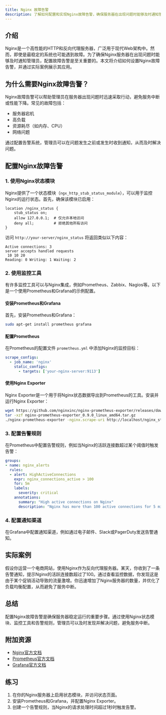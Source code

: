```yaml
---
title: Nginx 故障告警
description: 了解如何配置和实现Nginx故障告警，确保服务器在出现问题时能够及时通知管理员。
---
```


## 介绍

Nginx是一个高性能的HTTP和反向代理服务器，广泛用于现代Web架构中。然而，即使是最稳定的系统也可能遇到故障。为了确保Nginx服务器在出现问题时能够及时通知管理员，配置故障告警是至关重要的。本文将介绍如何设置Nginx故障告警，并通过实际案例展示其应用。

## 为什么需要Nginx故障告警？

Nginx故障告警可以帮助管理员在服务器出现问题时迅速采取行动，避免服务中断或性能下降。常见的故障包括：

- 服务器宕机
- 高负载
- 资源耗尽（如内存、CPU）
- 网络问题

通过配置告警系统，管理员可以在问题发生之前或发生时收到通知，从而及时解决问题。

## 配置Nginx故障告警

### 1. 使用Nginx状态模块

Nginx提供了一个状态模块（`ngx_http_stub_status_module`），可以用于监控Nginx的运行状态。首先，确保该模块已启用：

```nginx
location /nginx_status {
    stub_status on;
    allow 127.0.0.1;  # 仅允许本地访问
    deny all;         # 拒绝其他所有访问
}
```

访问 `http://your-server/nginx_status` 将返回类似以下内容：

```
Active connections: 3
server accepts handled requests
 10 10 20
Reading: 0 Writing: 1 Waiting: 2
```

### 2. 使用监控工具

有许多监控工具可以与Nginx集成，例如Prometheus、Zabbix、Nagios等。以下是一个使用Prometheus和Grafana的示例配置。

#### 安装Prometheus和Grafana

首先，安装Prometheus和Grafana：

```bash
sudo apt-get install prometheus grafana
```

#### 配置Prometheus

在Prometheus的配置文件 `prometheus.yml` 中添加Nginx的监控目标：

```yaml
scrape_configs:
  - job_name: 'nginx'
    static_configs:
      - targets: ['your-nginx-server:9113']
```

#### 使用Nginx Exporter

Nginx Exporter是一个用于将Nginx状态数据导出到Prometheus的工具。安装并运行Nginx Exporter：

```bash
wget https://github.com/nginxinc/nginx-prometheus-exporter/releases/download/v0.9.0/nginx-prometheus-exporter_0.9.0_linux_amd64.tar.gz
tar -xzf nginx-prometheus-exporter_0.9.0_linux_amd64.tar.gz
./nginx-prometheus-exporter -nginx.scrape-uri http://localhost/nginx_status
```

### 3. 配置告警规则

在Prometheus中配置告警规则，例如当Nginx的活跃连接数超过某个阈值时触发告警：

```yaml
groups:
- name: nginx_alerts
  rules:
  - alert: HighActiveConnections
    expr: nginx_connections_active > 100
    for: 5m
    labels:
      severity: critical
    annotations:
      summary: "High active connections on Nginx"
      description: "Nginx has more than 100 active connections for 5 minutes."
```

### 4. 配置通知渠道

在Grafana中配置通知渠道，例如通过电子邮件、Slack或PagerDuty发送告警通知。

## 实际案例

假设你运营一个电商网站，使用Nginx作为反向代理服务器。某天，你收到了一条告警通知，提示Nginx的活跃连接数超过了100。通过查看监控数据，你发现这是由于某个促销活动导致的流量激增。你迅速增加了Nginx服务器的数量，并优化了负载均衡配置，从而避免了服务中断。

## 总结

配置Nginx故障告警是确保服务器稳定运行的重要步骤。通过使用Nginx状态模块、监控工具和告警规则，管理员可以及时发现并解决问题，避免服务中断。

## 附加资源

- [Nginx官方文档](https://nginx.org/en/docs/)
- [Prometheus官方文档](https://prometheus.io/docs/)
- [Grafana官方文档](https://grafana.com/docs/)

## 练习

1. 在你的Nginx服务器上启用状态模块，并访问状态页面。
2. 安装Prometheus和Grafana，并配置Nginx Exporter。
3. 创建一个告警规则，当Nginx的请求处理时间超过1秒时触发告警。

